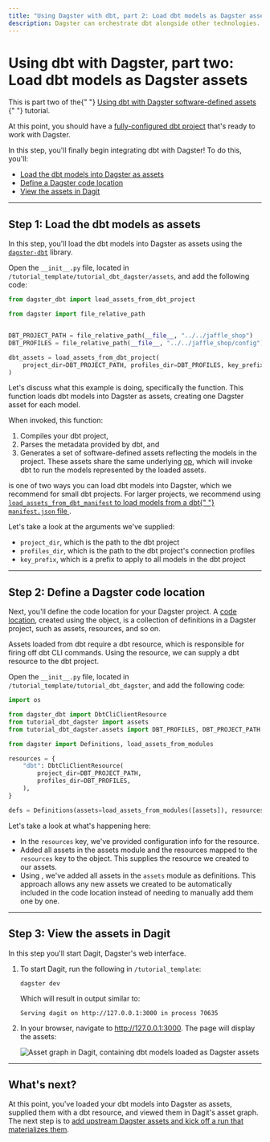 ```yaml
---
title: "Using Dagster with dbt, part 2: Load dbt models as Dagster assets"
description: Dagster can orchestrate dbt alongside other technologies.
---
```


# Using dbt with Dagster, part two: Load dbt models as Dagster assets

<Note>
  This is part two of the{" "}
  <a href="/integrations/dbt/using-dbt-with-dagster">
    Using dbt with Dagster software-defined assets
  </a>{" "}
  tutorial.
</Note>

At this point, you should have a [fully-configured dbt project](/integrations/dbt/using-dbt-with-dagster/part-one) that's ready to work with Dagster.

In this step, you'll finally begin integrating dbt with Dagster! To do this, you'll:

- [Load the dbt models into Dagster as assets](#step-1-load-the-dbt-models-as-assets)
- [Define a Dagster code location](#step-2-define-a-dagster-code-location)
- [View the assets in Dagit](#step-3-view-the-assets-in-dagit)

---

## Step 1: Load the dbt models as assets

In this step, you'll load the dbt models into Dagster as assets using the [`dagster-dbt`](/\_apidocs/libraries/dagster-dbt) library.

Open the `__init__.py` file, located in `/tutorial_template/tutorial_dbt_dagster/assets`, and add the following code:

```python
from dagster_dbt import load_assets_from_dbt_project

from dagster import file_relative_path


DBT_PROJECT_PATH = file_relative_path(__file__, "../../jaffle_shop")
DBT_PROFILES = file_relative_path(__file__, "../../jaffle_shop/config")

dbt_assets = load_assets_from_dbt_project(
    project_dir=DBT_PROJECT_PATH, profiles_dir=DBT_PROFILES, key_prefix=["jaffle_shop"]
)
```

Let's discuss what this example is doing, specifically the <PyObject module="dagster_dbt" object="load_assets_from_dbt_project" /> function. This function loads dbt models into Dagster as assets, creating one Dagster asset for each model.

When invoked, this function:

1. Compiles your dbt project,
2. Parses the metadata provided by dbt, and
3. Generates a set of software-defined assets reflecting the models in the project. These assets share the same underlying [op](/concepts/ops-jobs-graphs/ops), which will invoke dbt to run the models represented by the loaded assets.

<Note>
  <PyObject module="dagster_dbt" object="load_assets_from_dbt_project" /> is one
  of two ways you can load dbt models into Dagster, which we recommend for small
  dbt projects. For larger projects, we recommend using
  <a href="/integrations/dbt/reference#loading-models-using-load_assets_from_dbt_manifest">
    <code>load_assets_from_dbt_manifest</code> to load models from a dbt{" "}
    <code>manifest.json</code> file
  </a>.
</Note>

Let's take a look at the arguments we've supplied:

- `project_dir`, which is the path to the dbt project
- `profiles_dir`, which is the path to the dbt project's connection profiles
- `key_prefix`, which is a prefix to apply to all models in the dbt project

---

## Step 2: Define a Dagster code location

Next, you'll define the code location for your Dagster project. A [code location](/concepts/code-locations), created using the <PyObject object="Definitions" /> object, is a collection of definitions in a Dagster project, such as assets, resources, and so on.

Assets loaded from dbt require a dbt resource, which is responsible for firing off dbt CLI commands. Using the <PyObject module="dagster_dbt" object="DbtCliClientResource" /> resource, we can supply a dbt resource to the dbt project.

Open the `__init__.py` file, located in `/tutorial_template/tutorial_dbt_dagster`, and add the following code:

```python
import os

from dagster_dbt import DbtCliClientResource
from tutorial_dbt_dagster import assets
from tutorial_dbt_dagster.assets import DBT_PROFILES, DBT_PROJECT_PATH

from dagster import Definitions, load_assets_from_modules

resources = {
    "dbt": DbtCliClientResource(
        project_dir=DBT_PROJECT_PATH,
        profiles_dir=DBT_PROFILES,
    ),
}

defs = Definitions(assets=load_assets_from_modules([assets]), resources=resources)
```

Let's take a look at what's happening here:

- In the `resources` key, we've provided configuration info for the <PyObject module="dagster_dbt" object="DbtCliClientResource" /> resource.
- Added all assets in the assets module and the resources mapped to the `resources` key to the <PyObject object="Definitions" /> object. This supplies the resource we created to our assets.
- Using <PyObject object="load_assets_from_modules" />, we've added all assets in the `assets` module as definitions. This approach allows any new assets we created to be automatically included in the code location instead of needing to manually add them one by one.

---

## Step 3: View the assets in Dagit

In this step you'll start Dagit, Dagster's web interface.

1. To start Dagit, run the following in `/tutorial_template`:

   ```shell
   dagster dev
   ```

   Which will result in output similar to:

   ```shell
   Serving dagit on http://127.0.0.1:3000 in process 70635
   ```

2. In your browser, navigate to <http://127.0.0.1:3000>. The page will display the assets:

   <Image
   alt="Asset graph in Dagit, containing dbt models loaded as Dagster assets"
   src="/images/integrations/dbt/using-dbt-with-dagster/part-two-dbt-asset-graph.png"
   width={1090}
   height={894}
   />

---

## What's next?

At this point, you've loaded your dbt models into Dagster as assets, supplied them with a dbt resource, and viewed them in Dagit's asset graph. The next step is to [add upstream Dagster assets and kick off a run that materializes them](/integrations/dbt/using-dbt-with-dagster/part-three).
